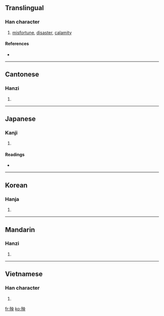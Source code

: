 ==Translingual==

===Han character===
{{Han char|rn=78|rad=歹|as=05|sn=9|four=1523<sub>0</sub>|canj=一弓中月大 (MNLBK)}}

# [[misfortune]], [[disaster]], [[calamity]]

====References====
* {{Han ref|kx=0579.410|dkj=16410|dj=0971.390|hdz=21383.170|uh=6B83|ud=27523|bh=AC6F|bd=44143}}

----

==Cantonese==

===Hanzi===
{{yue-hanzi|jyut=|y=yeung1}}

# {{defn|Cantonese}}

----

==Japanese==

===Kanji===
{{ja-kanji|grade=|rs=歹05}}

# {{defn|Japanese}}

====Readings====
* {{ja-readings|on=[[よう]] (yō), [[おう]] (ō)|kun=[[わざわい]] (wazawai)}}

----

==Korean==

===Hanja===
{{ko-hanja|hangeul=앙|eumhun=|rv=ang|mr=ang|y=ang}}

# {{defn|Korean}}

----

==Mandarin==

===Hanzi===
{{cmn-hanzi|pin=[[yāng]] ([[yang1]])|wg=yang<sup>1</sup>}}

# {{defn|Mandarin}}

----

==Vietnamese==

===Han character===
{{vi-hantu|trưa}}

# {{defn|Vietnamese}}

[[fr:殃]]
[[ko:殃]]
